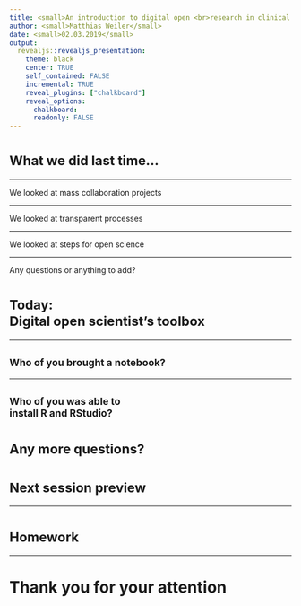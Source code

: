```yaml
---
title: <small>An introduction to digital open <br>research in clinical psychology</small>
author: <small>Matthias Weiler</small>
date: <small>02.03.2019</small>
output:
  revealjs::revealjs_presentation:
    theme: black
    center: TRUE
    self_contained: FALSE
    incremental: TRUE
    reveal_plugins: ["chalkboard"]
    reveal_options:
      chalkboard: 
      readonly: FALSE
---
```


# <small> What we did last time... </small>

----

We looked at mass collaboration projects

----

We looked at transparent processes

----

We looked at steps for open science

----

Any questions or anything to add?



# <small>Today:<br>Digital open scientist's toolbox</small>

----

## <small>Who of you brought a notebook?</small>

----

## <small>Who of you was able to <br>install R and RStudio?</small>



# <small>Any more questions?</small>



# <small>Next session preview</small>

----





# <small>Homework</small>

----





# Thank you for your attention
